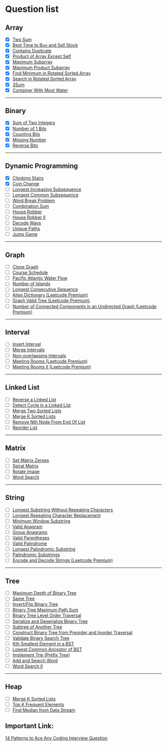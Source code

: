 # Question list

## Array

- [x] [Two Sum](https://leetcode.com/problems/two-sum/)
- [x] [Best Time to Buy and Sell Stock](https://leetcode.com/problems/best-time-to-buy-and-sell-stock/)
- [x] [Contains Duplicate](https://leetcode.com/problems/contains-duplicate/)
- [x] [Product of Array Except Self](https://leetcode.com/problems/product-of-array-except-self/)
- [x] [Maximum Subarray](https://leetcode.com/problems/maximum-subarray/)
- [x] [Maximum Product Subarray](https://leetcode.com/problems/maximum-product-subarray/)
- [x] [Find Minimum in Rotated Sorted Array](https://leetcode.com/problems/find-minimum-in-rotated-sorted-array/)
- [x] [Search in Rotated Sorted Array](https://leetcode.com/problems/search-in-rotated-sorted-array/)
- [x] [3Sum](https://leetcode.com/problems/3sum/)
- [x] [Container With Most Water](https://leetcode.com/problems/container-with-most-water/)

---

## Binary

- [x] [Sum of Two Integers](https://leetcode.com/problems/sum-of-two-integers/)
- [x] [Number of 1 Bits](https://leetcode.com/problems/number-of-1-bits/)
- [x] [Counting Bits](https://leetcode.com/problems/counting-bits/)
- [x] [Missing Number](https://leetcode.com/problems/missing-number/)
- [x] [Reverse Bits](https://leetcode.com/problems/reverse-bits/)

---

## Dynamic Programming

- [x] [Climbing Stairs](https://leetcode.com/problems/climbing-stairs/)
- [x] [Coin Change](https://leetcode.com/problems/coin-change/)
- [ ] [Longest Increasing Subsequence](https://leetcode.com/problems/longest-increasing-subsequence/)
- [ ] [Longest Common Subsequence](https://leetcode.com/problems/longest-common-subsequence/)
- [ ] [Word Break Problem](https://leetcode.com/problems/word-break/)
- [ ] [Combination Sum](https://leetcode.com/problems/combination-sum-iv/)
- [ ] [House Robber](https://leetcode.com/problems/house-robber/)
- [ ] [House Robber II](https://leetcode.com/problems/house-robber-ii/)
- [ ] [Decode Ways](https://leetcode.com/problems/decode-ways/)
- [ ] [Unique Paths](https://leetcode.com/problems/unique-paths/)
- [ ] [Jump Game](https://leetcode.com/problems/jump-game/)

---

## Graph

- [ ] [Clone Graph](https://leetcode.com/problems/clone-graph/)
- [ ] [Course Schedule](https://leetcode.com/problems/course-schedule/)
- [ ] [Pacific Atlantic Water Flow](https://leetcode.com/problems/pacific-atlantic-water-flow/)
- [ ] [Number of Islands](https://leetcode.com/problems/number-of-islands/)
- [ ] [Longest Consecutive Sequence](https://leetcode.com/problems/longest-consecutive-sequence/)
- [ ] [Alien Dictionary (Leetcode Premium)](https://leetcode.com/problems/alien-dictionary/)
- [ ] [Graph Valid Tree (Leetcode Premium)](https://leetcode.com/problems/graph-valid-tree/)
- [ ] [Number of Connected Components in an Undirected Graph (Leetcode Premium)](https://leetcode.com/problems/number-of-connected-components-in-an-undirected-graph/)

---

## Interval

- [ ] [Insert Interval](https://leetcode.com/problems/insert-interval/)
- [ ] [Merge Intervals](https://leetcode.com/problems/merge-intervals/)
- [ ] [Non-overlapping Intervals](https://leetcode.com/problems/non-overlapping-intervals/)
- [ ] [Meeting Rooms (Leetcode Premium)](https://leetcode.com/problems/meeting-rooms/)
- [ ] [Meeting Rooms II (Leetcode Premium)](https://leetcode.com/problems/meeting-rooms-ii/)

---

## Linked List

- [ ] [Reverse a Linked List](https://leetcode.com/problems/reverse-linked-list/)
- [ ] [Detect Cycle in a Linked List](https://leetcode.com/problems/linked-list-cycle/)
- [ ] [Merge Two Sorted Lists](https://leetcode.com/problems/merge-two-sorted-lists/)
- [ ] [Merge K Sorted Lists](https://leetcode.com/problems/merge-k-sorted-lists/)
- [ ] [Remove Nth Node From End Of List](https://leetcode.com/problems/remove-nth-node-from-end-of-list/)
- [ ] [Reorder List](https://leetcode.com/problems/reorder-list/)

---

## Matrix

- [ ] [Set Matrix Zeroes](https://leetcode.com/problems/set-matrix-zeroes/)
- [ ] [Spiral Matrix](https://leetcode.com/problems/spiral-matrix/)
- [ ] [Rotate Image](https://leetcode.com/problems/rotate-image/)
- [ ] [Word Search](https://leetcode.com/problems/word-search/)

---

## String

- [ ] [Longest Substring Without Repeating Characters](https://leetcode.com/problems/longest-substring-without-repeating-characters/)
- [ ] [Longest Repeating Character Replacement](https://leetcode.com/problems/longest-repeating-character-replacement/)
- [ ] [Minimum Window Substring](https://leetcode.com/problems/minimum-window-substring/)
- [ ] [Valid Anagram](https://leetcode.com/problems/valid-anagram/)
- [ ] [Group Anagrams](https://leetcode.com/problems/group-anagrams/)
- [ ] [Valid Parentheses](https://leetcode.com/problems/valid-parentheses/)
- [ ] [Valid Palindrome](https://leetcode.com/problems/valid-palindrome/)
- [ ] [Longest Palindromic Substring](https://leetcode.com/problems/longest-palindromic-substring/)
- [ ] [Palindromic Substrings](https://leetcode.com/problems/palindromic-substrings/)
- [ ] [Encode and Decode Strings (Leetcode Premium)](https://leetcode.com/problems/encode-and-decode-strings/)

---

## Tree

- [ ] [Maximum Depth of Binary Tree](https://leetcode.com/problems/maximum-depth-of-binary-tree/)
- [ ] [Same Tree](https://leetcode.com/problems/same-tree/)
- [ ] [Invert/Flip Binary Tree](https://leetcode.com/problems/invert-binary-tree/)
- [ ] [Binary Tree Maximum Path Sum](https://leetcode.com/problems/binary-tree-maximum-path-sum/)
- [ ] [Binary Tree Level Order Traversal](https://leetcode.com/problems/binary-tree-level-order-traversal/)
- [ ] [Serialize and Deserialize Binary Tree](https://leetcode.com/problems/serialize-and-deserialize-binary-tree/)
- [ ] [Subtree of Another Tree](https://leetcode.com/problems/subtree-of-another-tree/)
- [ ] [Construct Binary Tree from Preorder and Inorder Traversal](https://leetcode.com/problems/construct-binary-tree-from-preorder-and-inorder-traversal/)
- [ ] [Validate Binary Search Tree](https://leetcode.com/problems/validate-binary-search-tree/)
- [ ] [Kth Smallest Element in a BST](https://leetcode.com/problems/kth-smallest-element-in-a-bst/)
- [ ] [Lowest Common Ancestor of BST](https://leetcode.com/problems/lowest-common-ancestor-of-a-binary-search-tree/)
- [ ] [Implement Trie (Prefix Tree)](https://leetcode.com/problems/implement-trie-prefix-tree/)
- [ ] [Add and Search Word](https://leetcode.com/problems/add-and-search-word-data-structure-design/)
- [ ] [Word Search II](https://leetcode.com/problems/word-search-ii/)

---

## Heap

- [ ] [Merge K Sorted Lists](https://leetcode.com/problems/merge-k-sorted-lists/)
- [ ] [Top K Frequent Elements](https://leetcode.com/problems/top-k-frequent-elements/)
- [ ] [Find Median from Data Stream](https://leetcode.com/problems/find-median-from-data-stream/)

## Important Link:

[14 Patterns to Ace Any Coding Interview Question](https://hackernoon.com/14-patterns-to-ace-any-coding-interview-question-c5bb3357f6ed)
